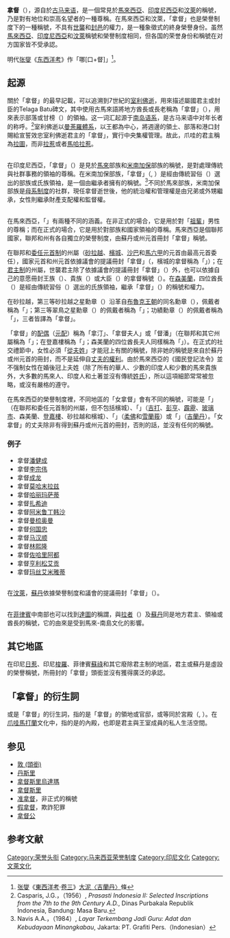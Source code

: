{{distinguish|拿督公|達圖}}
'''拿督'''（{{lang|ms|Datuk, Dato'}}），源自於[[古马来语|古马来语]]，是一個常見於[[馬來西亞|馬來西亞]]、[[印度尼西亞|印度尼西亞]]和[[汶萊|汶萊]]的稱號，乃是對有地位和崇高名望者的一種尊稱。在馬來西亞和汶萊，「拿督」也是榮譽制度下的一種稱號，不具有[[世襲|世襲]]和[[封邑|封邑]]的權力，是一種象徵式的終身榮譽身份。虽然[[馬來西亞|馬來西亞]]、[[印度尼西亞|印度尼西亞]]和[[汶萊|汶萊]]稱號和榮譽制度相同，但各国的荣誉身份和稱號在对方国家皆不受承認。

明代[[张燮|张燮]]《[[东西洋考|东西洋考]]》作「哪[口+督]」<ref name="张燮">[[张燮|张燮]]《[[:s:東西洋考|東西洋考]]·[[:s:東西洋考/卷三|卷三]]》[[:s:東西洋考/卷三#大泥〈吉蘭丹〉|大泥〈吉蘭丹〉]]條</ref>。

==起源==
關於「拿督」的最早記載，可以追溯到7世紀的[[室利佛逝|室利佛逝]]，用來描述屬國君主或封臣的Telaga Batu碑文，其中使用古馬來語將地方酋長或長老稱為「拿督」（{{lang|id|datu}}），用來表示部落或甘榜（{{lang|ms|kampung}}）的領袖。这一词汇起源于[[南岛语系|南岛语系]]，是古马来语中对年长者的称呼。<ref>Casparis, J.G.，（1956）, ''Prasasti Indonesia II: Selected Inscriptions from the 7th to the 9th Century A.D.'', Dinas Purbakala Republik Indonesia, Bandung: Masa Baru.</ref>室利佛逝以[[曼荼羅體系|曼荼羅體系]]，以王都為中心，將週邊的領土、部落和港口封賜給宣誓效忠室利佛逝君主的「拿督」，實行中央集權管理。故此，爪哇的君主稱為[[拉圖|拉圖]]，而非[[拉惹|拉惹]]或者[[摩诃罗阇|馬哈拉惹]]。

=={{IDN}}==
在印度尼西亞，「拿督」（{{lang|id|Datuk}}）是見於[[馬來族|馬來]]部族和[[米南加保族|米南加保]]部族的稱號，是對處理傳統與社群事務的領袖的尊稱。在米南加保部族，「拿督」（{{lang|id|Datuak}}, {{lang|ms|Datuk Luak}}）是經由傳統習俗（{{lang|id|Kerapatan Adat Nagari}}）選出的部族或氏族領袖，是一個由繼承者擁有的稱號。<ref>Navis A.A.，（1984）, ''Layar Terkembang Jadi Guru: Adat dan Kebudayaan Minangkabau'', Jakarta: PT. Grafiti Pers.（Indonesian）</ref>不同於馬來部族，米南加保部族是[[母系制度|母系制度]]的社群，現任拿督逝世後，他的統治權和管理權是由兄弟或外甥繼承，女性則繼承財產支配權和監督權。

=={{MYS}}==
{{参见|马来西亚封衔|马来西亚联邦授勋及嘉奖制度}}
在馬來西亞，「{{lang|ms|Datuk}}」有兩種不同的涵義。在非正式的場合，它是用於對「[[爺爺|祖輩]]」男性的尊稱；而在正式的場合，它是用於對部族和國家領袖的尊稱。馬來西亞是個聯邦國家，聯邦和州有各自獨立的榮譽制度，由蘇丹或州元首冊封「拿督」稱號。

在聯邦和[[委任議席|委任元首制]]的州屬（[[砂拉越|砂拉越]]、[[檳城|檳城]]、[[沙巴|沙巴]]和[[馬六甲|馬六甲]]的元首由最高元首委任），國家元首和州元首依據議會的提議冊封「拿督」（{{lang|ms|Datuk}}，檳城的拿督稱為「{{lang|ms|Dato'}}」）；在[[君主制|君主制]]的州屬，世襲君主除了依據議會的提議冊封「拿督」（{{lang|ms|Dato'}}）外，也可以依據自己的意愿冊封王族（{{lang|ms|Waris}}）、貴族（{{lang|ms|Orang Kaya}}）或大臣（{{lang|ms|Orang Besar}}）的拿督稱號（{{lang|ms|Dato' Bergelar}}）。在[[森美蘭|森美蘭]]，四位酋長（{{lang|ms|Undang Luak}}）是經由傳統習俗（{{lang|ms|Adat Perpatih}}）選出的氏族領袖，繼承「拿督」（{{lang|ms|Dato'}}）的稱號和權力。

在砂拉越，第三等砂拉越之星勳章（{{unicode|PSBS}}）沿革自[[布魯克王朝|布魯克王朝]]的同名勳章（{{unicode|MSS}}），佩戴者稱為「{{lang|ms|Dato'}}」；第三等翠鳥之星勳章（{{lang|ms|PGBK}}）的佩戴者稱為「{{lang|ms|Datuk}}」；功績勳章（{{unicode|DJBS}}）的佩戴者稱為「{{lang|ms|Datu}}」，三者皆譯為「拿督」。

「拿督」的[[配偶|配偶]]（[[元配|元配]]）稱為「拿汀」、「拿督夫人」或「督潘」（在聯邦和其它州屬稱為「{{lang|ms|Datin}}」；在登嘉樓稱為「{{lang|ms|To' Puan}}」；森美蘭的四位酋長夫人同樣稱為「{{lang|ms|To' Puan}}」）。在正式的社交禮節中，女性必須「[[從夫姓|從夫姓]]」才能冠上有關的稱號，除非她的稱號是來自於蘇丹或州元首的冊封，而不是延伸自[[夫權|丈夫的權利]]。由於馬來西亞的《國民登記法令》並不强制女性在婚後冠上夫姓（除了所有的華人、少數的印度人和少數的馬來貴族外，大多數的馬來人、印度人和土著並沒有傳統[[姓氏|姓氏]]），所以這項細節常常被忽略，或沒有嚴格的遵守。

在馬來西亞的榮譽制度裡，不同地區的「女拿督」會有不同的稱號，可能是「{{lang|ms|Datuk}}」（在聯邦和委任元首制的州屬，但不包括檳城）、「{{lang|ms|Dato'}}」（[[吉打|吉打]]、[[彭亨|彭亨]]、[[霹靂州|霹靂]]、[[玻璃市|玻璃市]]、森美蘭、[[登嘉樓|登嘉樓]]、砂拉越和檳城）、「{{lang|ms|Datin Paduka}}」（[[柔佛|柔佛]]和[[雪蘭莪|雪蘭莪]]）或「{{lang|ms|Datin}}」（[[吉蘭丹|吉蘭丹]]）。「女拿督」的丈夫除非有得到蘇丹或州元首的冊封，否則的話，並沒有任何的稱號。
===例子===
*拿督[[潘健成|潘健成]]
*拿督[[李宗伟|李宗伟]]
*拿督[[成龍|成龙]]
*拿督[[莫哈末拉兹|莫哈末拉兹]] 
*拿督[[哈丽玛萨蒂|哈丽玛萨蒂]] 
*拿督[[扎希迪|扎希迪]] 
*拿督[[阿米鲁丁韩沙|阿米鲁丁韩沙]] 
*拿督[[曼梳奥曼|曼梳奥曼]] 
*拿督[[何国忠|何国忠]] 
*拿督[[马汉顺|马汉顺]] 
*拿督[[林熙隆|林熙隆]]
*拿督[[佐哈里阿都|佐哈里阿都]] 
*拿督[[亨利松艾贡|亨利松艾贡]]
*拿督[[玛丝艾米雅蒂|玛丝艾米雅蒂]]

=={{BRU}}==
在[[汶萊|汶萊]]，[[蘇丹_(稱謂)|蘇丹]]依據榮譽制度和議會的提議冊封「拿督」（{{lang|ms|Dato'}}）。

=={{PHI}}==
{{main|達圖}}
在[[菲律賓|菲律賓]]中南部也可以找到[[達圖|達圖]]的稱謂，與[[拉者|拉者]]（{{lang|tl|Rajah}}）及[[蘇丹|蘇丹]]同是地方君主、領袖或酋長的稱號，它的由來是受到馬來-南島文化的影響。

==其它地區==
在印尼[[日惹|日惹]]、印尼[[梭羅|梭羅]]、菲律賓[[蘇祿|蘇祿]]和其它廢除君主制的地區，君主或蘇丹是虛設的榮譽稱號，所冊封的「拿督」頭銜並沒有獲得廣泛的承認。

==「拿督」的衍生詞==
{{lang|id|kadatuan}}或{{lang|id|kedaton}}是「拿督」的衍生詞，指的是「拿督」的領地或官邸，或等同於宮殿（{{lang|jv|keraton}}, {{lang|ms|istana}}）。在[[爪哇|爪哇]][[馬打蘭王國|馬打蘭]]文化中，{{lang|id|kedaton}}指的是{{lang|jv|keraton}}的內殿，也即是君主與王室成員的私人生活空間。

== 参见 ==
* [[敦_(頭銜)|敦 (頭銜)]]
* [[丹斯里|丹斯里]]
* [[拿督斯里烏達瑪|拿督斯里烏達瑪]]
* [[拿督斯里|拿督斯里]]
* [[准拿督|准拿督]]，非正式的稱號
* [[假拿督|假拿督]]，欺詐犯罪
* [[拿督公|拿督公]]

== 参考文献 ==
{{Reflist}}

[[Category:荣誉头衔|Category:荣誉头衔]]
[[Category:马来西亚荣誉制度|Category:马来西亚荣誉制度]]
[[Category:印尼文化|Category:印尼文化]]
[[Category:文萊文化|Category:文萊文化]]